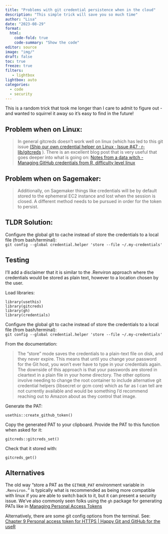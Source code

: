 ```yaml
---
title: "Problems with git credential persistence when in the cloud" 
description: "This simple trick will save you so much time"
author: "Lisa"
date: "2023-08-29"
format:
  html:
    code-fold: true
    code-summary: "Show the code"
editor: source
image: "img/"
draft: false
toc: true
freeze: true
filters:
   - lightbox
lightbox: auto
categories:
  - code
  - security
---
```


This is a random trick that took me longer than I care to admit to figure out - and wanted to squirrel it away so it's easy to find in the future! 

## Problem when on Linux:

> In general gitcreds doesn't work well on linux (which has led to this git issue [(Ship our own credential helper on Linux · Issue #47 · r-lib/gitcreds](https://github.com/r-lib/gitcreds/issues/47) ). There is an excellent blog post that is very useful that goes deeper into what is going on: [Notes from a data witch - Managing GitHub credentials from R, difficulty level linux](https://blog.djnavarro.net/posts/2021-08-08_git-credential-helpers/)    

## Problem when on Sagemaker: 

> Additionally, on Sagemaker things like credentials will be by default stored to the ephemeral EC2 instance and lost when the session is closed. A different method needs to be pursued in order for the token to persist.

## TLDR Solution: 

Configure the global git to cache instead of store the credentials to a local file (from bash/terminal):  
`git config --global credential.helper 'store --file ~/.my-credentials'`

## Testing 

I'll add a disclaimer that it is similar to the .Renviron approach where the credentials would be stored as plain text, however to a location chosen by the user.

Load libraries:

```
library(usethis) 
library(gitcreds) 
library(gh) 
library(credentials)
```
 
Configure the global git to cache instead of store the credentials to a local file (from bash/terminal):  
`git config --global credential.helper 'store --file ~/.my-credentials'`  

From the documentation:
  
> The “store” mode saves the credentials to a plain-text file on disk, and they never expire. This means that until you change your password for the Git host, you won’t ever have to type in your credentials again. The downside of this approach is that your passwords are stored in cleartext in a plain file in your home directory. The other options involve needing to change the root container to include alternative git credential helpers (libsecret or gcm core) which as far as I can tell are not currently available and would be something I'd recommend reaching out to Amazon about as they control that image.


Generate the PAT:  
  

`usethis::create_github_token()`


Copy the generated PAT to your clipboard. Provide the PAT to this function when asked for it:  
  

`gitcreds::gitcreds_set()`


Check that it stored with:  
  

`gitcreds_get()`

## Alternatives 

The old way "store a PAT as the `GITHUB_PAT` environment variable in `.Renviron.`" is typically what is recommended as being more compatible with linux if you are able to switch back to it, but it can present a security issue. We've also commonly seen folks using the `gh` package for generating PATs like in [Managing Personal Access Tokens](https://gh.r-lib.org/articles/managing-personal-access-tokens.html)  
 
Alternatively, there are some git config options from the terminal. See: [Chapter 9 Personal access token for HTTPS | Happy Git and GitHub for the useR](https://happygitwithr.com/https-pat.html?q=env#pat-doesnt-persist-on-linux)


